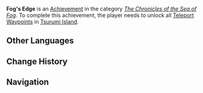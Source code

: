 {{Achievement Infobox
|title        = 
|id           = 80114
|order id     = 0114
|category     = The Chronicles of the Sea of Fog
|description  = Unlock all [[Teleport Waypoints]] in Tsurumi Island.
|requirements = 
|primogems    = 5
|tracking     = 
|topic        = Teleport Waypoints
}}
'''Fog's Edge''' is an [[Achievement]] in the category ''[[The Chronicles of the Sea of Fog]]''. To complete this achievement, the player needs to unlock all [[Teleport Waypoints]] in [[Tsurumi Island]].
<!--
==Trivia==

==Video Guides==
{{EVT
|video1   = 
|caption1 = 
}}
-->
==Other Languages==
{{Other Languages|default_hidden=1
|en      = Fog's Edge
|zhs     = 雾海尽头
|zhs_rm  = Wù Hǎi Jìntóu
|zht     = 霧海盡頭
|zht_rm  = Wù Hǎi Jìntóu
|ja      = 霧海の果て
|ja_rm   = Mukai no Hate{{Assumed}}
|ko      = 안개 바다 끝자락
|ko_rm   = 
|es      = El fin de la niebla
|fr      = Aux limites de la brume
|ru      = Край тумана
|th      = สุดปลายทะเลหมอก
|th_rm   = 
|vi      = Tận Cùng Biển Sương
|de      = Ende des Nebelmeers
|id      = Tepi Kabut
|pt      = Fronteira da Neblina
}}

==Change History==
{{Change History|2.2}}
<!--
==References==
{{Reflist}}
-->
==Navigation==
{{Achievement Navbox|The Chronicles of the Sea of Fog}}